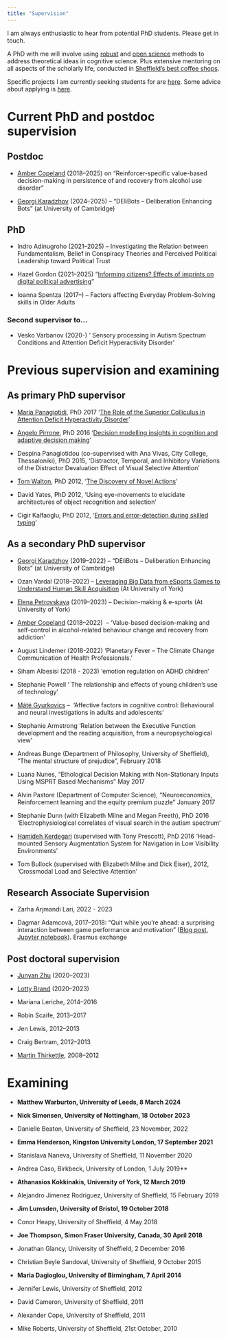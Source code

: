```yaml
---
title: "Supervision"
---
```


I am always enthusiastic to hear from potential PhD students. Please get in touch.

A PhD with me will involve using [robust](https://www.nature.com/articles/s41562-016-0021) and [open science](https://en.wikipedia.org/wiki/Open_science) methods to address theoretical ideas in cognitive science. Plus extensive mentoring on all aspects of the scholarly life, conducted in [Sheffield's best coffee shops](https://www.ourfaveplaces.co.uk/our-guides/top-10-coffee-shops/).

Specific projects I am currently seeking students for are [here](https://docs.google.com/document/d/1v9akVLjoYlR01V7SvGjYxUsDP2zCCbdvSXYB1NqoqcQ/edit?usp=sharing). Some advice about applying is [here](https://github.com/tomstafford/onboarding/).

# Current PhD and postdoc supervision


## Postdoc

-   [Amber Copeland](https://scholar.google.com/citations?user=JnNAldsAAAAJ&hl=en) (2018--2025) on "Reinforcer-specific value-based decision-making in persistence of and recovery from alcohol use disorder"

-   [Georgi Karadzhov](https://gkaradzhov.com/) (2024--2025) -- "DEliBots -- Deliberation Enhancing Bots" (at University of Cambridge)

## PhD

-   Indro Adinugroho (2021--2025) -- Investigating the Relation between Fundamentalism, Belief in Conspiracy Theories and Perceived Political Leadership toward Political Trust

-   Hazel Gordon (2021--2025) "[Informing citizens? Effects of imprints on digital political advertising](https://tomstafford.sites.sheffield.ac.uk/news/phd-opportunity-informing-citizens)"

-   Ioanna Spentza (2017--) -- Factors affecting Everyday Problem-Solving skills in Older Adults

### Second supervisor to...

-   Vesko Varbanov (2020-) ' Sensory processing in Autism Spectrum Conditions and Attention Deficit Hyperactivity Disorder'

# Previous supervision and examining

## As primary PhD supervisor

-   [Maria Panagiotidi](https://scholar.google.co.uk/citations?user=XcFf_6EAAAAJ&hl=en&oi=ao), PhD 2017 '[The Role of the Superior Colliculus in Attention Deficit Hyperactivity Disorder](https://etheses.whiterose.ac.uk/12124/)'

-   [Angelo Pirrone](https://scholar.google.co.uk/citations?user=UZzVps4AAAAJ&hl=en), PhD 2016 '[Decision modelling insights in cognition and adaptive decision making](http://etheses.whiterose.ac.uk/15841/)'

-   Despina Panagiotidou (co-supervised with Ana Vivas, City College, Thessaloniki), PhD 2015, 'Distractor, Temporal, and Inhibitory Variations of the Distractor Devaluation Effect of Visual Selective Attention'

-   [Tom Walton](http://www.abrg.group.shef.ac.uk/people/walton/), PhD 2012, '[The Discovery of Novel Actions](http://etheses.whiterose.ac.uk/2204/)'

-   David Yates, PhD 2012, 'Using eye-movements to elucidate architectures of object recognition and selection'

-   Cigir Kalfaoglu, PhD 2012, '[Errors and error-detection during skilled typing](http://etheses.whiterose.ac.uk/2924/)'

## As a secondary PhD supervisor

-   [Georgi Karadzhov](https://gkaradzhov.com/) (2019--2022) -- "DEliBots -- Deliberation Enhancing Bots" (at University of Cambridge)

-   Ozan Vardal (2018--2022) -- [Leveraging Big Data from eSports Games to Understand Human Skill Acquisition](http://iggi.org.uk/students/2018/ozan-vardal/) (At University of York)

-   [Elena Petrovskaya](https://www.elenapetrovskaya.com/) (2019--2023) -- Decision-making & e-sports (At University of York)

-   [Amber Copeland](https://scholar.google.com/citations?user=JnNAldsAAAAJ&hl=en) (2018--2022)  -- 'Value-based decision-making and self-control in alcohol-related behaviour change and recovery from addiction'

-   August Lindemer (2018-2022) 'Planetary Fever -- The Climate Change Communication of Health Professionals.'

-   Siham Albesisi (2018 - 2023) 'emotion regulation on ADHD children'

-   Stephanie Powell ' The relationship and effects of young children's use of technology'

-   [Máté Gyurkovics](https://scholar.google.hu/citations?user=XGk9OnEAAAAJ&hl=hu) --  'Affective factors in cognitive control: Behavioural and neural investigations in adults and adolescents'

-   Stephanie Armstrong 'Relation between the Executive Function development and the reading acquisition, from a neuropsychological view'

-   Andreas Bunge (Department of Philosophy, University of Sheffield), "The mental structure of prejudice", February 2018

-   Luana Nunes, "Ethological Decision Making with Non-Stationary Inputs Using MSPRT Based Mechanisms" May 2017

-   Alvin Pastore (Department of Computer Science), "Neuroeconomics, Reinforcement learning and the equity premium puzzle" January 2017

-   Stephanie Dunn (with Elizabeth Milne and Megan Freeth), PhD 2016 'Electrophysiological correlates of visual search in the autism spectrum'

-   [Hamideh Kerdegari](http://scholar.google.co.uk/citations?user=BZdPw4MAAAAJ&hl=en) (supervised with Tony Prescott), PhD 2016 'Head-mounted Sensory Augmentation System for Navigation in Low Visibility Environments'

-   Tom Bullock (supervised with Elizabeth Milne and Dick Eiser), 2012, 'Crossmodal Load and Selective Attention'

## Research Associate Supervision

-   Zarha Arjmandi Lari, 2022 - 2023

-   Dagmar Adamcová, 2017--2018: "Quit while you're ahead: a surprising interaction between game performance and motivation" ([Blog post](https://tomstafford.sites.sheffield.ac.uk/news/quit-while-youre-ahead), [Jupyter notebook](https://github.com/dagmaradamcova/axon-drop-out/blob/master/axon_drop_out.ipynb)). Erasmus exchange

## Post doctoral supervision

-   [Junyan Zhu](https://www.sheffield.ac.uk/politics/people/academic-staff/junyan-zhu) (2020--2023)

-   [Lotty Brand](https://lottybrand.wordpress.com/) (2020--2023)

-   Mariana Leriche, 2014--2016

-   Robin Scaife, 2013--2017

-   Jen Lewis, 2012--2013

-   Craig Bertram, 2012--2013

-   [Martin Thirkettle](https://www.shu.ac.uk/about-us/our-people/staff-profiles/martin-thirkettle), 2008--2012

# Examining

-   **Matthew Warburton, University of Leeds, 8 March 2024**

-   **Nick Simonsen, University of Nottingham, 18 October 2023**

-   Danielle Beaton, University of Sheffield, 23 November, 2022

-   **Emma Henderson, Kingston University London, 17 September 2021**

-   Stanislava Naneva, University of Sheffield, 11 November 2020

-   Andrea Caso, Birkbeck, University of London, 1 July 2019**

-   **Athanasios Kokkinakis, University of York, 12 March 2019**

-   Alejandro Jimenez Rodriguez, University of Sheffield, 15 February 2019

-   **Jim Lumsden, University of Bristol, 19 October 2018**

-   Conor Heapy, University of Sheffield, 4 May 2018

-   **Joe Thompson, Simon Fraser University, Canada, 30 April 2018**

-   Jonathan Glancy, University of Sheffield, 2 December 2016

-   Christian Beyle Sandoval, University of Sheffield, 9 October 2015

-   **Maria Dagioglou, University of Birmingham, 7 April 2014**

-   Jennifer Lewis, University of Sheffield, 2012

-   David Cameron, University of Sheffield, 2011

-   Alexander Cope, University of Sheffield, 2011

-   Mike Roberts, University of Sheffield, 21st October, 2010
